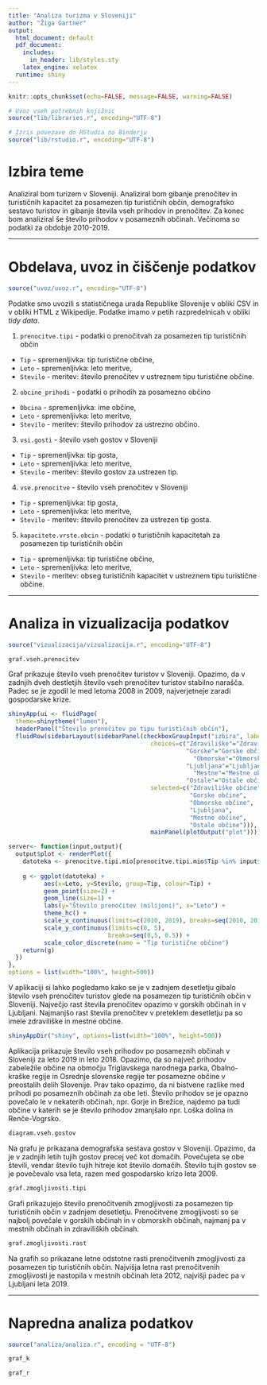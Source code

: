 ```yaml
---
title: "Analiza turizma v Sloveniji"
author: "Žiga Gartner"
output:
  html_document: default
  pdf_document:
    includes:
      in_header: lib/styles.sty
    latex_engine: xelatex
  runtime: shiny
---
```


```r
knitr::opts_chunk$set(echo=FALSE, message=FALSE, warning=FALSE)

# Uvoz vseh potrebnih knjižnic
source("lib/libraries.r", encoding="UTF-8")
```

```r
# Izris povezave do RStudia na Binderju
source("lib/rstudio.r", encoding="UTF-8")
```

# Izbira teme

Analiziral bom turizem v Sloveniji. Analiziral bom gibanje prenočitev in turističnih
kapacitet za posamezen tip turističnih občin, demografsko sestavo turistov in 
gibanje števila vseh prihodov in prenočitev. Za konec bom analiziral še
število prihodov v posameznih občinah. Večinoma so podatki za obdobje 2010-2019.




***

# Obdelava, uvoz in čiščenje podatkov

```r
source("uvoz/uvoz.r", encoding="UTF-8")
```

Podatke smo uvozili s statističnega urada Republike Slovenije v obliki CSV in v obliki HTML
z Wikipedije. Podatke imamo v petih razpredelnicah v obliki *tidy data*.

1. `prenocitve.tipi` - podatki o prenočitvah za posamezen tip turističnih občin
  - `Tip` - spremenljivka: tip turistične občine,
  - `Leto` - spremenljivka: leto meritve,
  - `Stevilo` - meritev: število prenočitev v ustreznem tipu turistične občine.

2. `obcine_prihodi` - podatki o prihodih za posamezno občino
  - `Obcina` - spremenljivka: ime občine,
  - `Leto` - spremenljivka: leto meritve,
  - `Stevilo` - meritev: število prihodov za ustrezno občino.

3. `vsi.gosti` - število vseh gostov v Sloveniji
  - `Tip` - spremenljivka: tip gosta,
  - `Leto` - spremenljivka: leto meritve,
  - `Stevilo` - meritev: število gostov za ustrezen tip.
  
4. `vse.prenocitve` - število vseh prenočitev v Sloveniji
  - `Tip` - spremenljivka: tip gosta,
  - `Leto` - spremenljivka: leto meritve,
  - `Stevilo` - meritev: število prenočitev za ustrezen tip gosta.
  
5. `kapacitete.vrste.obcin` - podatki o turističnih kapacitetah za posamezen tip turističnih občin
  - `Tip` - spremenljivka: tip turistične občine,
  - `Leto` - spremenljivka: leto meritve,
  - `Stevilo` - meritev: obseg turističnih kapacitet v ustreznem tipu turistične občine.  



***

# Analiza in vizualizacija podatkov

```r
source("vizualizacija/vizualizacija.r", encoding="UTF-8")
```

```r
graf.vseh.prenocitev
```

Graf prikazuje število vseh prenočitev turistov v Sloveniji.
Opazimo, da v zadnjih dveh destletjih število vseh prenočitev
turistov stabilno narašča. Padec se je zgodil le med letoma 2008
in 2009, najverjetneje zaradi gospodarske krize.



```r
shinyApp(ui <- fluidPage(
  theme=shinytheme("lumen"),
  headerPanel("Število prenočitev po tipu turističnih občin"),
  fluidRow(sidebarLayout(sidebarPanel(checkboxGroupInput("izbira", label =strong("Tip občine"),
                                        choices=c("Zdraviliške"="Zdraviliške občine",
                                                  "Gorske"="Gorske občine" ,
                                                    "Obmorske"="Obmorske občine",
                                                  "Ljubljana"="Ljubljana",
                                                    "Mestne"="Mestne občine",
                                                  "Ostale"="Ostale občine"),
                                        selected=c("Zdraviliške občine",
                                                   "Gorske občine",
                                                   "Obmorske občine",
                                                   "Ljubljana",
                                                   "Mestne občine",
                                                   "Ostale občine"))),
                                        mainPanel(plotOutput("plot"))))),

server<- function(input,output){
  output$plot <- renderPlot({
    datoteka <- prenocitve.tipi.mio[prenocitve.tipi.mio$Tip %in% input$izbira,]
    
    g <- ggplot(datoteka) +
          aes(x=Leto, y=Stevilo, group=Tip, colour=Tip) +
          geom_point(size=2) +
          geom_line(size=1) +
          labs(y="Število prenočitev (milijoni)", x="Leto") +
          theme_hc() +
          scale_x_continuous(limits=c(2010, 2019), breaks=seq(2010, 2019, 1)) +
          scale_y_continuous(limits=c(0, 5),
                            breaks=seq(0,5, 0.5)) +
          scale_color_discrete(name = "Tip turistične občine")
    return(g)
  })
},
options = list(width="100%", height=500))
```

V aplikaciji si lahko pogledamo kako se je v zadnjem desetletju gibalo
število vseh prenočitev turistov glede na posamezen tip turističnih občin v
Sloveniji. Največjo rast števila prenočitev opazimo v gorskih občinah in 
v Ljubljani. Najmanjšo rast števila prenočitev v preteklem desetletju pa so
imele zdraviliške in mestne občine.



```r
shinyAppDir("shiny", options=list(width="100%", height=500))
```

Aplikacija prikazuje število vseh prihodov po posameznih občinah v
Sloveniji za leto 2019 in leto 2018. Opazimo, da so največ prihodov zabeležile
občine na območju Triglavskega narodnega parka, Obalno-kraške regije in
Osrednje slovenske regije ter posamezne občine v preostalih delih Slovenije.
Prav tako opazimo, da ni bistvene razlike med prihodi po posameznih občinah za
obe leti. Število prihodov se je opazno povečalo le v nekaterih občinah,
npr. Gorje in Brežice, najdemo pa tudi občine v katerih se je število
prihodov zmanjšalo npr. Loška dolina in Renče-Vogrsko.



```r
diagram.vseh.gostov
```

Na grafu je prikazana demografska sestava gostov v Sloveniji. Opazimo,
da je v zadnjih letih tujih gostov precej več kot domačih. Povečujeta se
obe števili, vendar število tujih hitreje kot število domačih. Število tujih 
gostov se je povečevalo vsa leta, razen med gospodarsko krizo leta 2009.



```r
graf.zmogljivosti.tipi
```

Grafi prikazujejo število prenočitvenih zmogljivosti za posamezen tip
turističnih občin v zadnjem desetletju. Prenočitvene zmogljivosti so se
najbolj povečale v gorskih občinah in v obmorskih občinah, najmanj pa v
mestnih občinah in zdraviliških občinah.



```r
graf.zmogljivosti.rast
```

Na grafih so prikazane letne odstotne rasti prenočitvenih zmogljivosti
za posamezen tip turističnih občin. Najvišja letna rast prenočitvenih 
zmogljivosti je nastopila v mestnih občinah leta 2012, najvišji
padec pa v Ljubljani leta 2019.




***

# Napredna analiza podatkov

```r
source("analiza/analiza.r", encoding = "UTF-8")
```

```r
graf_k
```

```r
graf_r
```


